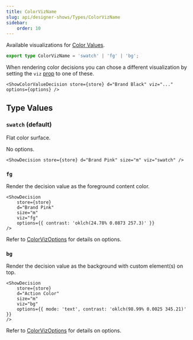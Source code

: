 ```yaml
---
title: ColorVizName
slug: api/designer-shows/Types/ColorVizName
sidebar:
    order: 10
---
```





Available visualizations for [Color Values](/components/Astro/Composable/Values/#showcolorvalue).

```ts
export type ColorVizName = 'swatch' | 'fg' | 'bg';
```

When rendering color decisions you can chose a different visualization by
setting the `viz` [prop](/components/Astro/Props#-viz-true-boolean--string) to one of these.

```mdx
<ShowColorValueDecision store={store} d="Brand Black" viz="..." options={options} />
```

## Type Values

### `swatch` (default)

Flat color surface.

No options.

```mdx
<ShowDecision store={store} d="Brand Pink" size="m" viz="swatch" />
```

<FlexStack vpad>
    <ShowDecision store={store} d="Brand Pink" size="m" viz="swatch" />
</FlexStack>

### `fg`

Render the decision value as the foreground content color.

```mdx
<ShowDecision
    store={store}
    d="Brand Pink"
    size="m"
    viz="fg"
    options={{ contrast: 'oklch(24.78% 0.0873 257.3)' }}
/>
```

<CardGrid>
    <ShowDecision
        store={store}
        d="Brand Pink"
        size="m"
        viz="fg"
        options={{ contrast: 'oklch(24.78% 0.0873 257.3)' }}
    />
</CardGrid>

Refer to [ColorVizOptions](/api/designer-shows/Types/ColorVizOptions/) for details on options.

### `bg`

Render the decision value as the background with custom element(s) on top.

```mdx
<ShowDecision
    store={store}
    d="Action Color"
    size="m"
    viz="bg"
    options={{ mode: 'text', contrast: 'oklch(98.99% 0.0025 345.21)' }}
/>
```

<CardGrid>
    <ShowDecision
        store={store}
        d="Action Color"
        size="m"
        viz="bg"
        options={{ mode: 'text', contrast: 'oklch(98.99% 0.0025 345.21)' }}
    />
</CardGrid>

Refer to [ColorVizOptions](/api/designer-shows/Types/ColorVizOptions/) for details on options.
